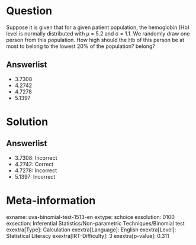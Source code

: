 Question
========

Suppose it is given that for a given patient population, the hemoglobin (Hb) level is normally distributed with μ = 5.2 and σ = 1.1. We randomly draw one person from this population. How high should the Hb of this person be at most to belong to the lowest 20% of the population? belong?

Answerlist
----------

* 3.7308
* 4.2742
* 4.7278
* 5.1397

Solution
========

Answerlist
----------

* 3.7308: Incorrect
* 4.2742: Correct
* 4.7278: Incorrect
* 5.1397: Incorrect

Meta-information
================
exname: uva-binomial-test-1513-en
extype: schoice
exsolution: 0100
exsection: Inferential Statistics/Non-parametric Techniques/Binomial test
exextra[Type]: Calculation
exextra[Language]: English
exextra[Level]: Statistical Literacy
exextra[IRT-Difficulty]: 3
exextra[p-value]: 0.311
